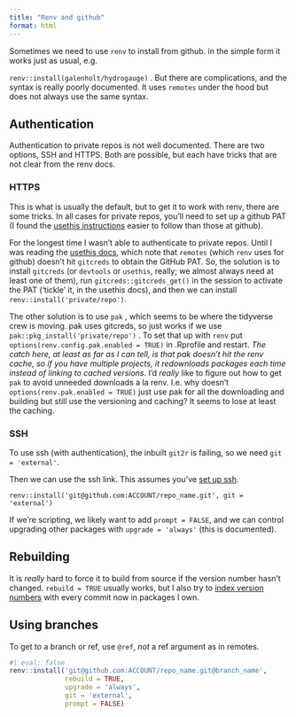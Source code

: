 ```yaml
---
title: "Renv and github"
format: html
---
```


Sometimes we need to use `renv` to install from github. in the simple form it works just as usual, e.g.

`renv::install(galenholt/hydrogauge)` . But there are complications, and the syntax is really poorly documented. It uses `remotes` under the hood but does not always use the same syntax.

## Authentication

Authentication to private repos is not well documented. There are two options, SSH and HTTPS. Both are possible, but each have tricks that are not clear from the renv docs.

### HTTPS

This is what is usually the default, but to get it to work with renv, there are some tricks. In all cases for private repos, you'll need to set up a github PAT (I found the [usethis instructions](https://usethis.r-lib.org/articles/git-credentials.html) easier to follow than those at github).

For the longest time I wasn't able to authenticate to private repos. Until I was reading the [usethis docs](https://usethis.r-lib.org/articles/git-credentials.html), which note that `remotes` (which `renv` uses for github) doesn't hit `gitcreds` to obtain the GitHub PAT. So, the solution is to install `gitcreds` (or `devtools` or `usethis`, really; we almost always need at least one of them), run `gitcreds::gitcreds_get()` in the session to activate the PAT ('tickle' it, in the usethis docs), and then we can install `renv::install('private/repo')`.

The other solution is to use `pak` , which seems to be where the tidyverse crew is moving. pak uses gitcreds, so just works if we use `pak::pkg_install('private/repo')` . To set that up with `renv` put `options(renv.config.pak.enabled = TRUE)` in .Rprofile and restart. *The catch here, at least as far as I can tell, is that pak doesn't hit the renv cache, so if you have multiple projects, it redownloads packages each time instead of linking to cached versions.* I'd *really* like to figure out how to get `pak` to avoid unneeded downloads a la renv. I.e. why doesn't `options(renv.pak.enabled = TRUE)` just use pak for all the downloading and building but still use the versioning and caching? It seems to lose at least the caching.

### SSH

To use ssh (with authentication), the inbuilt `git2r` is failing, so we need `git = 'external'`.

Then we can use the ssh link. This assumes you've [set up ssh](../small_helpers/private_github_notes.qmd).

`renv::install('git@github.com:ACCOUNT/repo_name.git', git = 'external')`

If we're scripting, we likely want to add `prompt = FALSE`, and we can control upgrading other packages with `upgrade = 'always'` (this is documented).

## Rebuilding

It is *really* hard to force it to build from source if the version number hasn't changed. `rebuild = TRUE` usually works, but I also try to [index version numbers](../package/indexing_version.qmd) with every commit now in packages I own.

## Using branches

To get to a branch or ref, use `@ref`, *not* a ref argument as in remotes.

```r
#| eval: false
renv::install('git@github.com:ACCOUNT/repo_name.git@branch_name', 
              rebuild = TRUE, 
              upgrade = 'always', 
              git = 'external', 
              prompt = FALSE)
```
